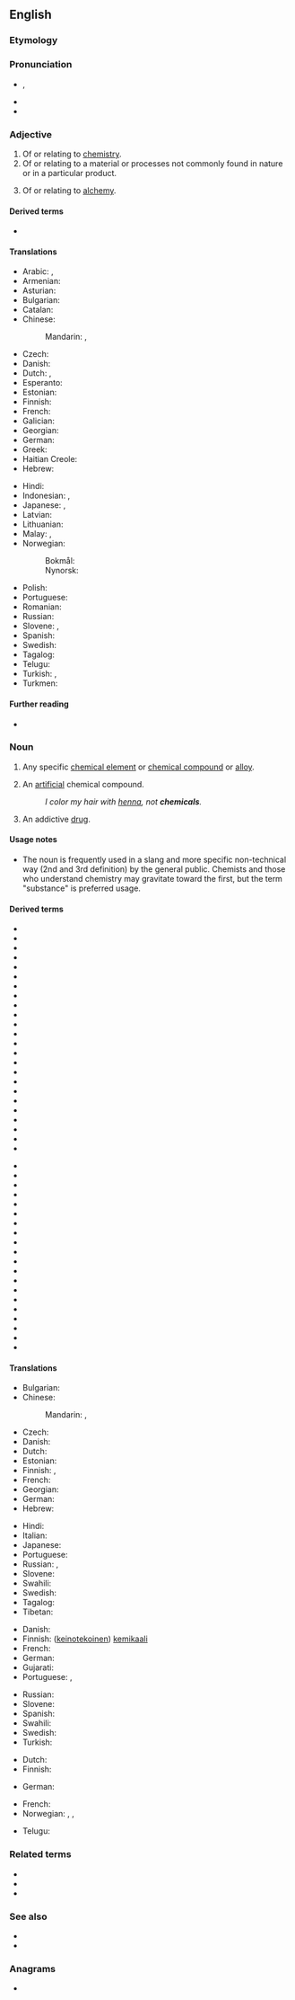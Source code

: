 ==English==

===Etymology===
{{suffix|en|chemic|al|t1=alchemy|t2=related to}}

===Pronunciation===
* {{enPR|kĕm'ĭk-əl}}, {{IPA|/ˈkɛmɪkəl/|lang=en}}
* {{audio|en-us-chemical.ogg|Audio (US)|lang=en}}
* {{rhymes|ɛmɪkəl|lang=en}}

===Adjective===
{{en-adj|-}}

# Of or relating to [[chemistry]].
# Of or relating to a material or processes not commonly found in nature or in a particular product.
# {{lb|en|obsolete}} Of or relating to [[alchemy]].

====Derived terms====
* {{l|en|technochemical}}

====Translations====
{{trans-top|relating to chemistry}}
* Arabic: {{t|ar|كِيمَاوِيّ|m}}, {{t|ar|كِيمِيَائِيّ}}
* Armenian: {{t+|hy|քիմիական}}
* Asturian: {{t|ast|químicu}}
* Bulgarian: {{t|bg|химически}}
* Catalan: {{t+|ca|químic}}
* Chinese:
*: Mandarin: {{t+|cmn|化學|alt=化學的|sc=Hani}}, {{t+|cmn|化学|alt=化学的|tr=huàxué de|sc=Hani}}
* Czech: {{t+|cs|chemický}}
* Danish: {{t+|da|kemisk}}
* Dutch: {{t+|nl|chemisch}}, {{t+|nl|scheikundig}}
* Esperanto: {{t|eo|kemia}}
* Estonian: {{t|et|keemiline}}
* Finnish: {{t+|fi|kemiallinen}}
* French: {{t+|fr|chimique}}
* Galician: {{t+|gl|químico}}
* Georgian: {{t|ka|ქიმიური}}
* German: {{t+|de|chemisch}}
* Greek: {{t+|el|χημικός}}
* Haitian Creole: {{t|ht|chimik}}
* Hebrew: {{t+|he|כִימִי|m|tr=chími}}
{{trans-mid}}
* Hindi: {{t+|hi|रासायनिक|tr=rāsāynik}}
* Indonesian: {{t+|id|kimia}}, {{t+|id|kimiawi}}
* Japanese: {{t|ja|化学～|tr=[[かがく]], kagaku|sc=Jpan}}, {{t|ja|化学的|tr=[[かがく]]てき, kagaku-teki|sc=Jpan}}
* Latvian: {{t|lv|ķīmisks}}
* Lithuanian: {{t+|lt|cheminis}}
* Malay: {{t|ms|kimiawi}}, {{t|ms|kimia}}
* Norwegian:
*: Bokmål: {{t+|nb|kjemisk}}
*: Nynorsk: {{t+|no|kjemisk}}
* Polish: {{t+|pl|chemiczny}}
* Portuguese: {{t+|pt|químico}}
* Romanian: {{t+|ro|chimic}}
* Russian: {{t+|ru|хими́ческий}}
* Slovene: {{t|sl|kemičen}}, {{t|sl|kemijski}}
* Spanish: {{t+|es|químico}}
* Swedish: {{t+|sv|kemisk}}
* Tagalog: {{t|tl|sangkapin}}
* Telugu: {{t+|te|రసాయన}}
* Turkish: {{t+|tr|kimyasal}}, {{t+|tr|kimyevî}}
* Turkmen: {{t|tk|himiki}}
{{trans-bottom}}

====Further reading====
* {{pedialite|Chemistry}}

===Noun===
{{en-noun}}

# {{lb|en|chemistry|sciences}} Any specific [[chemical element]] or [[chemical compound]] or [[alloy]].
# {{lb|en|colloquial}} An [[artificial]] chemical compound.
#: ''I color my hair with [[henna]], not '''chemicals'''.''
# {{lb|en|slang}} An addictive [[drug]].

====Usage notes====
* The noun is frequently used in a slang and more specific non-technical way (2nd and 3rd definition) by the general public. Chemists and those who understand chemistry may gravitate toward the first, but the term "substance" is preferred usage.

====Derived terms====
{{rel-top|terms derived from ''chemical''}}
* {{l|en|antichemical}}
* {{l|en|chemical abortion}}
* {{l|en|chemical affinity}}
* {{l|en|chemical agent}}
* {{l|en|chemical beam epitaxy}}
* {{l|en|chemical biology}}
* {{l|en|chemical bond}}
* {{l|en|chemical castration}}
* {{l|en|chemical change}}
* {{l|en|chemical clock}}
* {{l|en|chemical composition}}
* {{l|en|chemical database}}
* {{l|en|chemical decomposition}}
* {{l|en|chemical defense}}
* {{l|en|chemical dependency}}
* {{l|en|chemical depilatory}}
* {{l|en|chemical dermatitis}}
* {{l|en|chemical ecology}}
* {{l|en|chemical element}}
* {{l|en|chemical energy}}
* {{l|en|chemical engineering}}
* {{l|en|chemical fingerprint}}
* {{l|en|chemical-free}}
* {{l|en|chemical hazard}}
{{rel-mid}}
* {{l|en|chemical horn}}
* {{l|en|chemical indicator}}
* {{l|en|chemical industry}}
* {{l|en|chemical kinetics}}
* {{l|en|chemical laser}}
* {{l|en|chemical law}}
* {{l|en|chemical messenger}}
* {{l|en|chemical oceanography}}
* {{l|en|chemical pathology}}
* {{l|en|chemical peel}}
* {{l|en|chemical peritonitis}}
* {{l|en|chemical physics}}
* {{l|en|chemical plant}}
* {{l|en|chemical reaction}}
* {{l|en|chemical reactor}}
* {{l|en|chemical sensitivity}}
* {{l|en|chemical series}}
* {{l|en|chemical shift}}
* {{l|en|chemical toilet}}
* {{l|en|chemical weapon}}
{{rel-bottom}}

====Translations====
{{trans-top|any specific element or chemical compound}}
* Bulgarian: {{t|bg|химикал|m}}
* Chinese:
*: Mandarin: {{t|cmn|化學物質|sc=Hani}}, {{t|cmn|化学物质|tr=huàxué wùzhí|sc=Hani}}
* Czech: {{t|cs|chemikálie}}
* Danish: {{t|da|kemikalie|n}}
* Dutch: {{t+|nl|chemicalie|f}}
* Estonian: {{t|et|kemikaal}}
* Finnish: {{t+|fi|kemikaali}}, {{t|fi|kemiallinen aine}}
* French: {{t+|fr|produit chimique|m}}
* Georgian: {{t|ka|ქიმიკატი}}
* German: {{t+|de|Chemikalie|f}}
* Hebrew: {{t+|he|כִימִיקָל|m|tr=chimiqál}}
{{trans-mid}}
* Hindi: {{t+|hi|रसायन|m|tr=rasāyan}}
* Italian: {{t+|it|composto chimico|m}}
* Japanese: {{t+|ja|化学物質|tr=かがくぶっしつ, kagaku busshitsu|sc=Jpan}}
* Portuguese: {{t|pt|substância química|f}}
* Russian: {{t+|ru|химика́т|m}}, {{t+|ru|хими́ческое соедине́ние|n}}
* Slovene: {{t|sl|kemikalija|f}}
* Swahili: {{t+|sw|kemikali}}
* Swedish: {{t+|sv|kemikalie|c}}
* Tagalog: {{t|tl|sangkap}}
* Tibetan: {{t|bo|རྫས་འགྱུར}}
{{trans-bottom}}

{{trans-top|an artificial chemical compound}}
* Danish: {{t|da|kemikalie|n}}
* Finnish: ([[keinotekoinen]]) [[kemikaali]]
* French: {{t+|fr|produit chimique|m}}
* German: {{t+|de|Chemikalie|f}}
* Gujarati: {{t|gu|રસાયણ}}
* Portuguese: {{t|pt|produto químico|m}}, {{t+|pt|química|f}}
{{trans-mid}}
* Russian: {{t+|ru|хими́ческое соедине́ние|n}}
* Slovene: {{t|sl|kemikalija|f}}
* Spanish: {{t|es|producto químico|m}}
* Swahili: {{t+|sw|kemikali}}
* Swedish: {{t+|sv|kemikalie|c}}
* Turkish: {{t+|tr|kimyasal}}
{{trans-bottom}}

{{trans-top|an addictive drug}}
* Dutch: {{t|nl|verslavend middel|n}}
* Finnish: {{t|fi|kova huume}}
{{trans-mid}}
* German: {{t+|de|Chemikalie|f}}
{{trans-bottom}}

{{checktrans-top}}
* French: {{t+check|fr|produit chimique|m}}
* Norwegian: {{t-check|no|kjemikal|n}}, {{t+check|no|kjemikalie|m}}, {{t-check|no|kjemikalium|n}}
{{trans-mid}}
* Telugu: {{t+check|te|రసాయనము|sc=Telu}}
{{trans-bottom}}

===Related terms===
* {{l|en|alchemical}}
* {{l|en|chemist}}
* {{l|en|chemistry}}

===See also===
* {{l|en|molecule}}
* {{l|en|reagent}}

===Anagrams===
* {{anagrams|en|a=accehilm|Michalec|alchemic}}